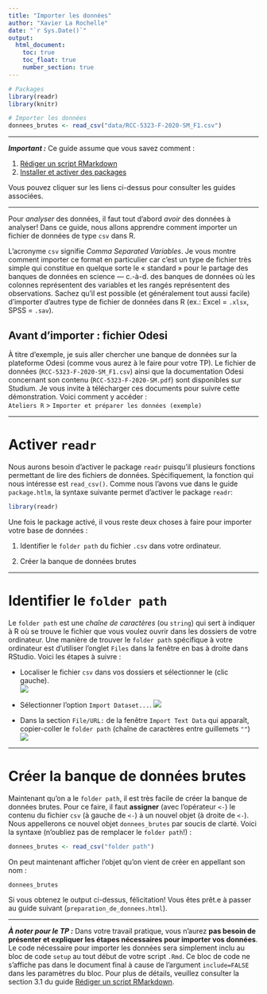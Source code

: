 ```yaml
---
title: "Importer les données"
author: "Xavier La Rochelle"
date: "`r Sys.Date()`"
output: 
  html_document:
    toc: true
    toc_float: true
    number_section: true
---
```


```r
# Packages
library(readr)
library(knitr)

# Importer les données
donnees_brutes <- read_csv("data/RCC-5323-F-2020-SM_F1.csv") 
```

---

***Important :*** Ce guide assume que vous savez comment :  

1. [Rédiger un script RMarkdown](script_rmarkdown.html)  
2. [Installer et activer des packages](packages.html)  

Vous pouvez cliquer sur les liens ci-dessus pour consulter les guides associées.

---

Pour *analyser* des données, il faut tout d'abord *avoir* des données à analyser! Dans ce guide, nous allons apprendre comment importer un fichier de données de type `csv` dans R. 

L'acronyme `csv` signifie *Comma Separated Variables*. Je vous montre comment importer ce format en particulier car c'est un type de fichier très simple qui constitue en quelque sorte le « standard » pour le partage des banques de données en science — c.-à-d. des banques de données où les colonnes représentent des variables et les rangés représentent des observations. Sachez qu'il est possible (et généralement tout aussi facile) d'importer d'autres type de fichier de données dans R (ex.: Excel = `.xlsx`, SPSS = `.sav`).

## Avant d'importer : fichier Odesi

À titre d'exemple, je suis aller chercher une banque de données sur la plateforme Odesi (comme vous aurez à le faire pour votre TP). Le fichier de données (`RCC-5323-F-2020-SM_F1.csv`) ainsi que la documentation Odesi concernant son contenu (`RCC-5323-F-2020-SM.pdf`) sont disponibles sur Studium. Je vous invite à télécharger ces documents pour suivre cette démonstration. Voici comment y accéder :   
`Ateliers R` > `Importer et préparer les données (exemple)` 

---

# Activer `readr`

Nous aurons besoin d'activer le package `readr` puisqu'il plusieurs fonctions permettant de lire des fichiers de données. Spécifiquement, la fonction qui nous intéresse est `read_csv()`. Comme nous l'avons vue dans le guide `package.htlm`, la syntaxe suivante permet d'activer le package `readr`:
```r
library(readr)
```

Une fois le package activé, il vous reste deux choses à faire pour importer votre base de données : 

1. Identifier le `folder path` du fichier `.csv` dans votre ordinateur.

2. Créer la banque de données brutes

---

# Identifier le `folder path`
Le `folder path` est une *chaîne de caractères* (ou `string`) qui sert à indiquer à R où se trouve le fichier que vous voulez ouvrir dans les dossiers de votre ordinateur. Une manière de trouver le `folder path` spécifique à votre ordinateur est d'utiliser l'onglet `Files` dans la fenêtre en bas à droite dans RStudio. Voici les étapes à suivre : 

- Localiser le fichier `csv` dans vos dossiers et sélectionner le (clic gauche).  
![](images/folderPath1.png)  

- Sélectionner l'option `Import Dataset...`.
![](images/folderPath2.png)  
- Dans la section `File/URL:` de la fenêtre `Import Text Data` qui apparaît, copier-coller le `folder path` (chaîne de caractères entre guillemets `""`)
![](images/folderPath3.png)

---

# Créer la banque de données brutes

Maintenant qu'on a le `folder path`, il est très facile de créer la banque de données brutes. Pour ce faire, il faut **assigner** (avec l'opérateur `<-`) le contenu du fichier `csv` (à gauche de `<-`) à un nouvel objet (à droite de `<-`). Nous appellerons ce nouvel objet `donnees_brutes` par soucis de clarté. Voici la syntaxe (n'oubliez pas de remplacer le `folder path`!) :

```r
donnees_brutes <- read_csv("folder path") 
```

On peut maintenant afficher l'objet qu'on vient de créer en appellant son nom : 

```r
donnees_brutes
```

Si vous obtenez le output ci-dessus, félicitation! Vous êtes prêt.e à passer au guide suivant (`preparation_de_donnees.html`).

---

***À noter pour le TP :***  Dans votre travail pratique, vous n'aurez **pas besoin de présenter et expliquer les étapes nécessaires pour importer vos données**. Le code nécessaire pour importer les données sera simplement inclu au bloc de code `setup` au tout début de votre script `.Rmd`. Ce bloc de code ne s'affiche pas dans le document final à cause de l'argument `include=FALSE` dans les paramètres du bloc. Pour plus de détails, veuillez consulter la section 3.1 du guide [Rédiger un script RMarkdown](script_rmarkdown.html). 
